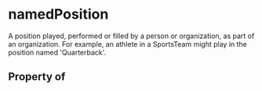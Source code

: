 # namedPosition

A position played, performed or filled by a person or organization, as part of an organization. For example, an athlete in a SportsTeam might play in the position named 'Quarterback'.

## Property of



